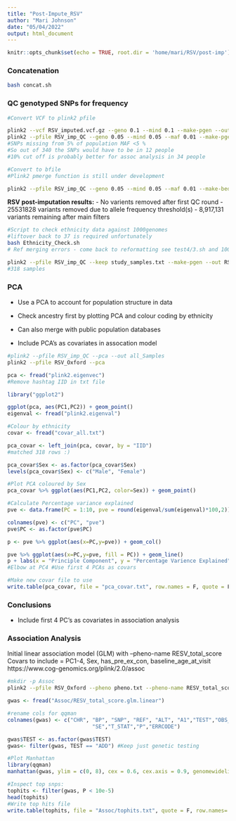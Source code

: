 ```yaml
---
title: "Post-Impute_RSV"
author: "Mari Johnson"
date: "05/04/2022"
output: html_document
---
```


```r
knitr::opts_chunk$set(echo = TRUE, root.dir = 'home/mari/RSV/post-imp')
```

### Concatenation
```bash
bash concat.sh
```
### QC genotyped SNPs for frequency

```bash

#Convert VCF to plink2 pfile

plink2 --vcf RSV_imputed.vcf.gz --geno 0.1 --mind 0.1 --make-pgen --out RSV_imp_QC
plink2 --pfile RSV_imp_QC --geno 0.05 --mind 0.05 --maf 0.01 --make-pgen --out RSV_imp_QC
#SNPs missing from 5% of population MAF <5 %
#So out of 340 the SNPs would have to be in 12 people
#10% cut off is probably better for assoc analysis in 34 people

#Convert to bfile
#Plink2 pmerge function is still under development

plink2 --pfile RSV_imp_QC --geno 0.05 --mind 0.05 --maf 0.01 --make-bed --out RSV_imp_QC

```
**RSV post-imputation results:**
- No varients removed after first QC round
- 25531828 variants removed due to allele frequency threshold(s)
- 8,917,131 variants remaining after main filters

```bash
#Script to check ethnicity data against 1000genomes
#liftover back to 37 is required unfortunately
bash Ethnicity_Check.sh
# Ref merging errors - come back to reformatting see test4/3.sh and 1000g and ref_cleaning scripts
```

```bash
plink2 --pfile RSV_imp_QC --keep study_samples.txt --make-pgen --out RSV_Oxford
#318 samples
```

### PCA

- Use a PCA to account for population structure in data
- Check ancestry first by plotting PCA and colour coding by ethnicity
- Can also merge with public population databases

- Include PCA's as covariates in assocation model

```bash
#plink2 --pfile RSV_imp_QC --pca --out all_Samples
plink2 --pfile RSV_Oxford --pca 
```

```r
pca <- fread("plink2.eigenvec")
#Remove hashtag IID in txt file

library("ggplot2")

ggplot(pca, aes(PC1,PC2)) + geom_point()
eigenval <- fread("plink2.eigenval")

#Colour by ethnicity
covar <- fread("covar_all.txt") 

pca_covar <- left_join(pca, covar, by = "IID")
#matched 318 rows :)

pca_covar$Sex <- as.factor(pca_covar$Sex)
levels(pca_covar$Sex) <- c("Male", "Female")

#Plot PCA coloured by Sex
pca_covar %>% ggplot(aes(PC1,PC2, color=Sex)) + geom_point()

#Calculate Percentage variance explained
pve <- data.frame(PC = 1:10, pve = round(eigenval/sum(eigenval)*100,2))

colnames(pve) <- c("PC", "pve")
pve$PC <- as.factor(pve$PC)

p <- pve %>% ggplot(aes(x=PC,y=pve)) + geom_col()

pve %>% ggplot(aes(x=PC,y=pve, fill = PC)) + geom_line()
p + labs(x = "Principle Component", y = "Percentage Varience Explained")
#Elbow at PC4 #Use first 4 PCAs as covars 

#Make new covar file to use
write.table(pca_covar, file = "pca_covar.txt", row.names = F, quote = F, sep = "\t")
```

### Conclusions

- Include first 4 PC's as covariates in association analysis

### Association Analysis

Initial linear association model (GLM) with --pheno-name RESV_total_score
Covars to include = PC1-4, Sex, has_pre_ex_con, baseline_age_at_visit
https://www.cog-genomics.org/plink/2.0/assoc

```bash
#mkdir -p Assoc
plink2 --pfile RSV_Oxford --pheno pheno.txt --pheno-name RESV_total_score --covar covar.txt --covar-name Sex, PC1, PC2, PC3, PC4, has_pre_ex_con, baseline_age_at_visit --covar-variance-standardize --glm --out Assoc/
```

```r

gwas <- fread("Assoc/RESV_total_score.glm.linear")

#rename cols for qqman
colnames(gwas) <- c("CHR", "BP", "SNP", "REF", "ALT", "A1","TEST","OBS_CT","BETA",        
                           "SE","T_STAT","P","ERRCODE")

gwas$TEST <- as.factor(gwas$TEST)
gwas<- filter(gwas, TEST == "ADD") #Keep just genetic testing

#Plot Manhattan
library(qqman)
manhattan(gwas, ylim = c(0, 8), cex = 0.6, cex.axis = 0.9, genomewideline = F, col = c("mediumseagreen", "darkolivegreen4"))

#Inspect top snps:
tophits <- filter(gwas, P < 10e-5)
head(tophits)
#Write top hits file 
write.table(tophits, file = "Assoc/tophits.txt", quote = F, row.names= F, sep = "\t")
```


